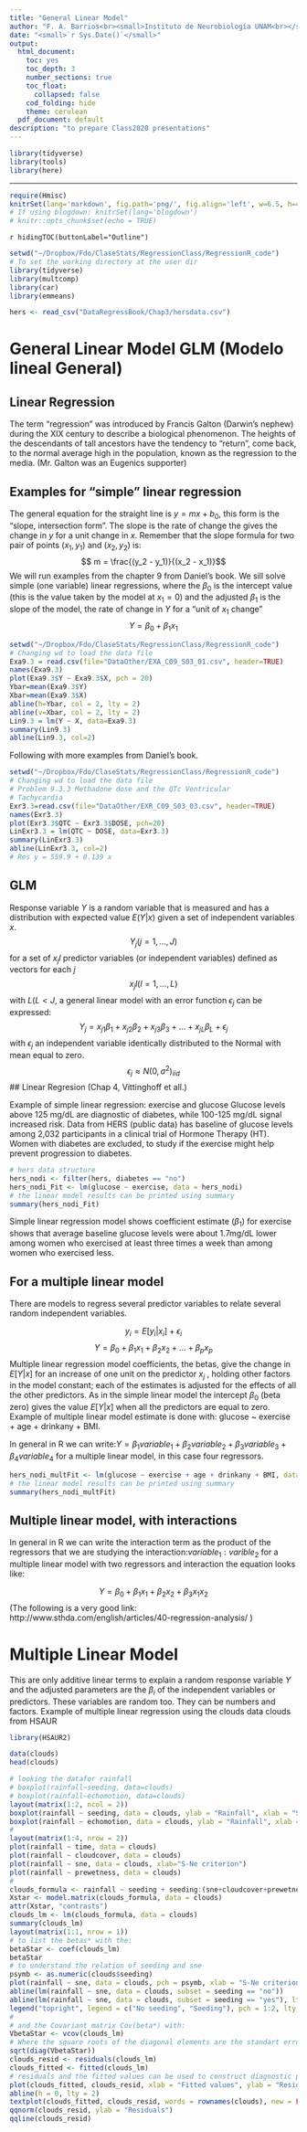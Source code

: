 ```yaml
---
title: "General Linear Model"
author: "F. A. Barrios<br><small>Instituto de Neurobiología UNAM<br></small>"
date: "<small>`r Sys.Date()`</small>"
output:
  html_document:
    toc: yes
    toc_depth: 3
    number_sections: true
    toc_float:
      collapsed: false
    cod_folding: hide
    theme: cerulean
  pdf_document: default
description: "to prepare Class2020 presentations"
---
```

```r
library(tidyverse)
library(tools)
library(here)
```
---

```r
require(Hmisc)
knitrSet(lang='markdown', fig.path='png/', fig.align='left', w=6.5, h=4.5, cache=TRUE)
# If using blogdown: knitrSet(lang='blogdown')
# knitr::opts_chunk$set(echo = TRUE)
```
`r hidingTOC(buttonLabel="Outline")`

```r
setwd("~/Dropbox/Fdo/ClaseStats/RegressionClass/RegressionR_code")
# To set the working directory at the user dir
library(tidyverse)
library(multcomp)
library(car)
library(emmeans)

hers <- read_csv("DataRegressBook/Chap3/hersdata.csv")
```
# General Linear Model GLM (Modelo lineal General)
## Linear Regression
The term "regression" was introduced by Francis Galton (Darwin's nephew) during the XIX century to describe a biological phenomenon.  The heights of the descendants of tall ancestors have the tendency to "return", come back, to the normal average high in the population, known as the regression to the media. (Mr. Galton was an Eugenics supporter)

## Examples for "simple" linear regression
The general equation for the straight line is $y = mx + b_0$, this form is the "slope, intersection form". The slope is the rate of change the gives the change in $y$ for a unit change in $x$. Remember that the slope formula for two pair of points $(x_1, y_1)$ and $(x_2, y_2)$ is:
$$ m = \frac{(y_2 - y_1)}{(x_2 - x_1)}$$
We will run examples from the chapter 9 from Daniel's book. We sill solve simple (one variable) linear regressions, where the $\beta_0$ is the intercept value (this is the value taken by the model at $x_1=0$) and the adjusted $\beta_1$ is the slope of the model, the rate of change in $Y$ for a "unit of $x_1$ change"
$$Y=\beta_0 + \beta_1 x_1$$

```r
setwd("~/Dropbox/Fdo/ClaseStats/RegressionClass/RegressionR_code")
# Changing wd to load the data file
Exa9.3 = read.csv(file="DataOther/EXA_C09_S03_01.csv", header=TRUE)
names(Exa9.3)
plot(Exa9.3$Y ~ Exa9.3$X, pch = 20)
Ybar=mean(Exa9.3$Y)
Xbar=mean(Exa9.3$X)
abline(h=Ybar, col = 2, lty = 2)
abline(v=Xbar, col = 2, lty = 2)
Lin9.3 = lm(Y ~ X, data=Exa9.3)
summary(Lin9.3)
abline(Lin9.3, col=2)
```

Following with more examples from Daniel's book.
```r
setwd("~/Dropbox/Fdo/ClaseStats/RegressionClass/RegressionR_code")
# Changing wd to load the data file
# Problem 9.3.3 Methadone dose and the QTc Ventricular 
# Tachycardia
Exr3.3=read.csv(file="DataOther/EXR_C09_S03_03.csv", header=TRUE)
names(Exr3.3)
plot(Exr3.3$QTC ~ Exr3.3$DOSE, pch=20)
LinExr3.3 = lm(QTC ~ DOSE, data=Exr3.3)
summary(LinExr3.3)
abline(LinExr3.3, col=2)
# Res y = 559.9 + 0.139 x
```

## GLM
Response variable $Y$ is a random variable that is measured and has a distribution with expected value $E(Y|x)$ given a set of independent variables $x$.
$$Y_j (j=1, . . . , J)$$
for a set of $x_jl$ predictor variables (or independent variables) defined as vectors for each $j$
$$ x_jl (l=1, . . . , L)$$
with $L(L<J$, a general linear model with an error function $\epsilon_j$ can be expressed:
$$Y_j = x_{j1}\beta_1 + x_{j2}\beta_2 + x_{j3}\beta_3 + . . . + x_{jL}\beta_L + \epsilon_j$$
with $\epsilon_j$ an independent variable identically distributed to the Normal with mean equal to zero.
$$\epsilon_j \approx N(0,\sigma^2)_{iid}$$
## Linear Regresion (Chap 4, Vittinghoff et all.)

Example of simple linear regression: exercise and glucose Glucose levels above 125 mg/dL are diagnostic of diabetes, while 100-125 mg/dL signal increased risk.
Data from HERS (public data) has baseline of glucose levels among 2,032 participants in a clinical trial of Hormone Therapy (HT). Women with diabetes are excluded, to study if the exercise might help prevent progression to diabetes.

```r
# hers data structure
hers_nodi <- filter(hers, diabetes == "no")
hers_nodi_Fit <- lm(glucose ~ exercise, data = hers_nodi)
# the linear model results can be printed using summary
summary(hers_nodi_Fit)
```

Simple linear regression model shows coefficient estimate ($\beta_1$) for exercise shows that average baseline glucose levels were about 1.7mg/dL lower among women who exercised at least three times a week than among women who exercised less.

## For a multiple linear model
There are models to regress several predictor variables to relate several random independent variables.

$$y_i = E[y_i|x_i] + \epsilon_i$$
$$Y = \beta_0 + \beta_1 x_{1} + \beta_2 x_{2} + \dots + \beta_p x_{p}$$
Multiple linear regression model coefficients, the betas, give the change in $E[Y|x]$ for an increase of one unit on the predictor $x_j$ , holding other factors in the model constant; each of the estimates is adjusted for the effects of all the other predictors. As in the simple linear model the intercept $\beta_0$ (beta zero) gives the value $E[Y|x]$ when all the predictors are equal to zero. Example of multiple linear model estimate is done with:  glucose ~ exercise + age + drinkany + BMI.

In general in R we can write:$Y = \beta_1 variable_1 + \beta_2 variable_2 + \beta_3 variable_3 + \beta_4 variable_4$ for a multiple linear model, in this case four regressors.

```r
hers_nodi_multFit <- lm(glucose ~ exercise + age + drinkany + BMI, data = hers_nodi)
# the linear model results can be printed using summary
summary(hers_nodi_multFit)
```
## Multiple linear model, with interactions
In general in R we can write the interaction term as the product of the regressors that we are studying the interaction:$variable_1:varible_2$ for a multiple linear model with two regressors and interaction the equation looks like:

$$Y=\beta_0 + \beta_1 x_1 + \beta_2 x_2 + \beta_3 x_1 x_2$$
(The following is a very good link: http://www.sthda.com/english/articles/40-regression-analysis/ )

# Multiple Linear Model

This are only additive linear terms to explain a random response variable $Y$ and the adjusted parameters are the $\beta_i$ of the independent variables or predictors. These variables are random too. They can be numbers and factors. Example of multiple linear regression using the clouds data clouds from HSAUR

```r
library(HSAUR2)

data(clouds)
head(clouds)

# looking the datafor rainfall
# boxplot(rainfall~seeding, data=clouds)
# boxplot(rainfall~echomotion, data=clouds)
layout(matrix(1:2, ncol = 2))
boxplot(rainfall ~ seeding, data = clouds, ylab = "Rainfall", xlab = "Seeding")
boxplot(rainfall ~ echomotion, data = clouds, ylab = "Rainfall", xlab = "Echo Motion")
# 
layout(matrix(1:4, nrow = 2))
plot(rainfall ~ time, data = clouds)
plot(rainfall ~ cloudcover, data = clouds)
plot(rainfall ~ sne, data = clouds, xlab="S-Ne criterion")
plot(rainfall ~ prewetness, data = clouds)
#
clouds_formula <- rainfall ~ seeding + seeding:(sne+cloudcover+prewetness+echomotion) + time
Xstar <- model.matrix(clouds_formula, data = clouds)
attr(Xstar, "contrasts")
clouds_lm <- lm(clouds_formula, data = clouds)
summary(clouds_lm)
layout(matrix(1:1, nrow = 1))
# to list the betas* with the:
betaStar <- coef(clouds_lm)
betaStar
# to understand the relation of seeding and sne
psymb <- as.numeric(clouds$seeding)
plot(rainfall ~ sne, data = clouds, pch = psymb, xlab = "S-Ne criterion")
abline(lm(rainfall ~ sne, data = clouds, subset = seeding == "no"))
abline(lm(rainfall ~ sne, data = clouds, subset = seeding == "yes"), lty = 2)
legend("topright", legend = c("No seeding", "Seeding"), pch = 1:2, lty = 1:2, bty = "n")
#
# and the Covariant matrix Cov(beta*) with:
VbetaStar <- vcov(clouds_lm)
# Where the square roots of the diagonal elements are the standart errors 
sqrt(diag(VbetaStar))
clouds_resid <- residuals(clouds_lm)
clouds_fitted <- fitted(clouds_lm)
# residuals and the fitted values can be used to construct diagnostic plot
plot(clouds_fitted, clouds_resid, xlab = "Fitted values", ylab = "Residuals", type = "n", ylim = max(abs(clouds_resid)) * c(-1, 1))
abline(h = 0, lty = 2)
textplot(clouds_fitted, clouds_resid, words = rownames(clouds), new = FALSE)
qqnorm(clouds_resid, ylab = "Residuals")
qqline(clouds_resid)
```
